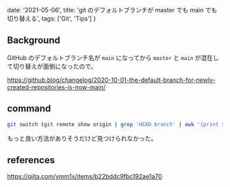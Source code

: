   date: '2021-05-06',
  title: 'git のデフォルトブランチが master でも main でも切り替える',
  tags: ['Git', 'Tips']
}

## Background

GitHub のデフォルトブランチ名が `main` になってから `master` と `main` が混在して切り替えが面倒になったので。

https://github.blog/changelog/2020-10-01-the-default-branch-for-newly-created-repositories-is-now-main/

## command

```bash
git switch (git remote show origin | grep 'HEAD branch' | awk '{print $NF}')
```

もっと良い方法がありそうだけど見つけられなかった。

## references

https://qiita.com/ymm1x/items/b22bddc9fbc192ae1a70
